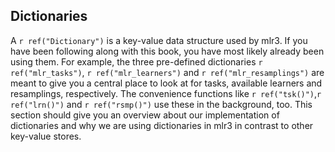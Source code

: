 ## Dictionaries {#dictionaries}

A `r ref("Dictionary")` is a key-value data structure used by mlr3.
If you have been following along with this book, you have most likely already been using them.
For example, the three pre-defined dictionaries `r ref("mlr_tasks")`, `r ref("mlr_learners")` and `r ref("mlr_resamplings")` are meant to give you a central place to look at for tasks, available learners and resamplings, respectively.
The convenience functions like `r ref("tsk()")`,`r ref("lrn()")` and `r ref("rsmp()")` use these in the background, too.
This section should give you an overview about our implementation of dictionaries and why we are using dictionaries in mlr3 in contrast to other key-value stores.
